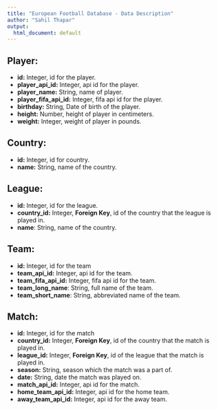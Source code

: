 ```yaml
---
title: "European Football Database - Data Description"
author: "Sahil Thapar"
output:
  html_document: default
---
```


## Player:

* __id:__ Integer, id for the player.  
* __player_api_id:__ Integer, api id for the player.  
* __player_name:__ String, name of player.  
* __player_fifa_api_id:__ Integer, fifa api id for the player.  
* __birthday:__ String, Date of birth of the player.  
* __height:__ Number, height of player in centimeters.  
* __weight:__ Integer, weight of player in pounds.  

## Country:

* __id:__ Integer, id for country.  
* __name:__ String, name of the country.  


## League:

* __id:__ Integer, id for the league.  
* __country_id:__ Integer, __Foreign Key__, id of the country that the league is played in.  
* __name__: String, name of the country.  

## Team:

* __id:__ Integer, id for the team  
* __team_api_id:__ Integer, api id for the team.  
* __team_fifa_api_id:__ Integer, fifa api id for the team.  
* __team_long_name__: String, full name of the team.  
* __team_short_name__: String, abbreviated name of the team.  


## Match:

* __id:__ Integer, id for the match  
* __country_id:__ Integer, __Foreign Key__, id of the country that the match is played in.  
* __league_id:__ Integer, __Foreign Key__, id of the league that the match is played in.  
* __season:__ String, season which the match was a part of.
* __date:__ String, date the match was played on.
* __match_api_id:__ Integer, api id for the match.
* __home_team_api_id:__ Integer, api id for the home team.
* __away_team_api_id:__ Integer, api id for the away team.

